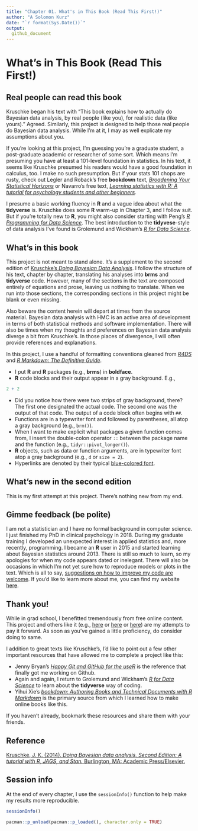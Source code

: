 ```yaml
---
title: "Chapter 01. What's in This Book (Read This First!)"
author: "A Solomon Kurz"
date: "`r format(Sys.Date())`"
output:
  github_document
---
```


# What's in This Book (Read This First!)

## Real people can read this book

Kruschke began his text with "This book explains how to actually do Bayesian data analysis, by real people (like you), for realistic data (like yours)." Agreed. Similarly, this project is designed to help those real people do Bayesian data analysis. While I'm at it, I may as well explicate my assumptions about you.

If you're looking at this project, I'm guessing you’re a graduate student, a post-graduate academic or researcher of some sort. Which means I'm presuming you have at least a 101-level foundation in statistics. In his text, it seems like Kruschke presumed his readers would have a good foundation in calculus, too. I make no such presumption. But if your stats 101 chops are rusty, check out Legler and Roback's free **bookdown** text, [*Broadening Your Statistical Horizons*](https://bookdown.org/roback/bookdown-bysh/) or Navarro's free text, [*Learning statistics with R: A tutorial for psychology students and other beginners*](https://learningstatisticswithr.com/).

I presume a basic working fluency in **R** and a vague idea about what the **tidyverse** is. Kruschke does some **R** warm-up in Chapter 3, and I follow suit. But if you're totally new to **R**, you might also consider starting with Peng's [*R Programming for Data Science*](https://bookdown.org/rdpeng/rprogdatascience/). The best introduction to the **tidyvese**-style of data analysis I've found is Grolemund and Wickham's [*R for Data Science*](http://r4ds.had.co.nz).

## What's in this book

This project is not meant to stand alone. It's a supplement to the second edition of [Kruschke's *Doing Bayesian Data Analysis*](https://sites.google.com/site/doingbayesiandataanalysis/). I follow the structure of his text, chapter by chapter, translating his analyses into **brms** and **tidyverse** code. However, many of the sections in the text are composed entirely of equations and prose, leaving us nothing to translate. When we run into those sections, the corresponding sections in this project might be blank or even missing.

Also beware the content herein will depart at times from the source material. Bayesian data analysis with HMC is an active area of development in terms of both statistical methods and software implementation. There will also be times when my thoughts and preferences on Bayesian data analysis diverge a bit from Kruschke's. In those places of divergence, I will often provide references and explanations.

In this project, I use a handful of formatting conventions gleaned from [*R4DS*](http://r4ds.had.co.nz/introduction.html#running-r-code) and [*R Markdown: The Definitive Guide*](https://bookdown.org/yihui/rmarkdown/software-info.html). 

* I put **R** and **R** packages (e.g., **brms**) in **boldface**.
* **R** code blocks and their output appear in a gray background. E.g., 

```r
2 + 2
```

* Did you notice how there were two strips of gray background, there? The first one designated the actual code. The second one was the output of that code. The output of a code block often begins with `##`.
* Functions are in a typewriter font and followed by parentheses, all atop a gray background (e.g., `brm()`).
* When I want to make explicit what packages a given function comes from, I insert the double-colon operator `::` between the package name and the function (e.g., `tidyr::pivot_longer()`).
* **R** objects, such as data or function arguments, are in typewriter font atop a gray background (e.g., `d` or `size = 2`).
* Hyperlinks are denoted by their typical [blue-colored font](https://rmarkdown.rstudio.com/authoring_basics.html).

## What's new in the second edition

This is my first attempt at this project. There's nothing new from my end.

## Gimme feedback (be polite)

I am not a statistician and I have no formal background in computer science. I just finished my PhD in clinical psychology in 2018. During my graduate training I developed an unexpected interest in applied statistics and, more recently, programming. I became an **R** user in 2015 and started learning about Bayesian statistics around 2013. There is still so much to learn, so my apologies for when my code appears dated or inelegant. There will also be occasions in which I'm not yet sure how to reproduce models or plots in the text. Which is all to say, [suggestions on how to improve my code are welcome](https://github.com/ASKurz/Doing-Bayesian-Data-Analysis-in-brms-and-the-tidyverse/issues). If you'd like to learn more about me, you can find my website [here](https://solomonkurz.netlify.com/).

## Thank you!

While in grad school, I benefitted tremendously from free online content. This project and others like it (e.g., [here](https://bookdown.org/connect/#/apps/1850/access) or [here](https://solomonkurz.netlify.com/post/robust-linear-regression-with-the-robust-student-s-t-distribution/) or [here](https://solomonkurz.netlify.com/post/stein-s-paradox-and-what-partial-pooling-can-do-for-you/)) are my attempts to pay it forward. As soon as you've gained a little proficiency, do consider doing to same. 

I addition to great texts like Kruschke’s, I'd like to point out a few other important resources that have allowed me to complete a project like this:

* Jenny Bryan's [*Happy Git and GitHub for the useR*](https://happygitwithr.com) is the reference that finally got me working on Github.
* Again and again, I return to Grolemund and Wickham's [*R for Data Science*](https://r4ds.had.co.nz) to learn about the **tidyverse** way of coding.
* Yihui Xie's [*bookdown: Authoring Books and Technical Documents with R Markdown*](https://bookdown.org/yihui/bookdown/) is the primary source from which I learned how to make online books like this.

If you haven't already, bookmark these resources and share them with your friends.

## Reference {-}

[Kruschke, J. K. (2014). *Doing Bayesian data analysis, Second Edition: A tutorial with R, JAGS, and Stan.* Burlington, MA: Academic Press/Elsevier.](https://sites.google.com/site/doingbayesiandataanalysis/)

## Session info {-}

At the end of every chapter, I use the `sessionInfo()` function to help make my results more reproducible.

```r
sessionInfo()
```

```r
pacman::p_unload(pacman::p_loaded(), character.only = TRUE)
```

